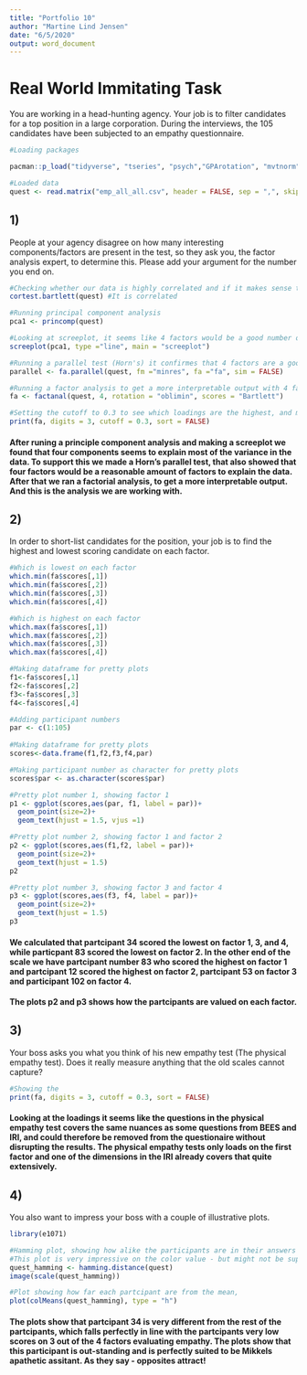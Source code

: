 ```yaml
---
title: "Portfolio 10"
author: "Martine Lind Jensen"
date: "6/5/2020"
output: word_document
---
```


# Real World Immitating Task

You are working in a head-hunting agency. Your job is to filter candidates for a top position in a large corporation. During the interviews, the 105 candidates have been subjected to an empathy questionnaire.

```r
#Loading packages 

pacman::p_load("tidyverse", "tseries", "psych","GPArotation", "mvtnorm", "polycor","corpcor","GPArotation","pastecs", "corrgram", "e1071")

#Loaded data 
quest <- read.matrix("emp_all_all.csv", header = FALSE, sep = ",", skip = 0)
```

## 1) 
People at your agency disagree on how many interesting components/factors are present in the test, so they ask you, the factor analysis expert, to determine this. Please add your argument for the number you end on.

```r
#Checking whether our data is highly correlated and if it makes sense to make an factor analysis/PCA
cortest.bartlett(quest) #It is correlated 

#Running principal component analysis 
pca1 <- princomp(quest)

#Looking at screeplot, it seems like 4 factors would be a good number of factors
screeplot(pca1, type ="line", main = "screeplot")

#Running a parallel test (Horn's) it confirmes that 4 factors are a good number
parallel <- fa.parallel(quest, fm ="minres", fa ="fa", sim = FALSE)

#Running a factor analysis to get a more interpretable output with 4 factors and with a oblique rotation, because Andy Fields says that, oblique transformations are useful when the variables are highly correlated and tests for the same thing (empathy) and getting the scores
fa <- factanal(quest, 4, rotation = "oblimin", scores = "Bartlett")

#Setting the cutoff to 0.3 to see which loadings are the highest, and making the output easy to interpret
print(fa, digits = 3, cutoff = 0.3, sort = FALSE)
```

#### After runing a principle component analysis and making a screeplot we found that four components seems to explain most of the variance in the data. To support this we made a Horn's parallel test, that also showed that four factors would be a reasonable amount of factors to explain the data. After that we ran a factorial analysis, to get a more interpretable output. And this is the analysis we are working with.

## 2) 
In order to short-list candidates for the position, your job is to find the highest and lowest scoring candidate on each factor.

```r

#Which is lowest on each factor
which.min(fa$scores[,1])
which.min(fa$scores[,2])
which.min(fa$scores[,3])
which.min(fa$scores[,4])

#Which is highest on each factor 
which.max(fa$scores[,1])
which.max(fa$scores[,2])
which.max(fa$scores[,3])
which.max(fa$scores[,4])

#Making dataframe for pretty plots
f1<-fa$scores[,1]
f2<-fa$scores[,2]
f3<-fa$scores[,3]
f4<-fa$scores[,4]

#Adding participant numbers
par <- c(1:105)
 
#Making dataframe for pretty plots
scores<-data.frame(f1,f2,f3,f4,par)

#Making participant number as character for pretty plots
scores$par <- as.character(scores$par)

#Pretty plot number 1, showing factor 1
p1 <- ggplot(scores,aes(par, f1, label = par))+ 
  geom_point(size=2)+
  geom_text(hjust = 1.5, vjus =1)

#Pretty plot number 2, showing factor 1 and factor 2 
p2 <- ggplot(scores,aes(f1,f2, label = par))+ 
  geom_point(size=2)+
  geom_text(hjust = 1.5)
p2

#Pretty plot number 3, showing factor 3 and factor 4 
p3 <- ggplot(scores,aes(f3, f4, label = par))+ 
  geom_point(size=2)+
  geom_text(hjust = 1.5)
p3

```


#### We calculated that partcipant 34 scored the lowest on factor 1, 3, and 4, while particpant 83 scored the lowest on factor 2. In the other end of the scale we have partcipant number 83 who scored the highest on factor 1 and partcipant 12 scored the highest on factor 2, partcipant 53 on factor 3 and participant 102 on factor 4. 

#### The plots p2 and p3 shows how the partcipants are valued on each factor. 

## 3) 
Your boss asks you what you think of his new empathy test (The physical empathy test). Does it really measure anything that the old scales cannot capture?

```r
#Showing the 
print(fa, digits = 3, cutoff = 0.3, sort = FALSE)
```

#### Looking at the loadings it seems like the questions in the physical empathy test covers the same nuances as some questions from BEES and IRI, and could therefore be removed from the questionaire without disrupting the results. The physical empathy tests only loads on the first factor and one of the dimensions in the IRI already covers that quite extensively.  

## 4) 
You also want to impress your boss with a couple of illustrative plots.

```r
library(e1071)

#Hamming plot, showing how alike the participants are in their answers 
#This plot is very impressive on the color value - but might not be super informative - which is why we do the next plot as well.
quest_hamming <- hamming.distance(quest)
image(scale(quest_hamming))

#Plot showing how far each partcipant are from the mean,
plot(colMeans(quest_hamming), type = "h")

```

#### The plots show that partcipant 34 is very different from the rest of the partcipants, which falls perfectly in line with the partcipants very low scores on 3 out of the 4 factors evaluating empathy. The plots show that this participant is out-standing and is perfectly suited to be Mikkels apathetic assitant. As they say - opposites attract! 

